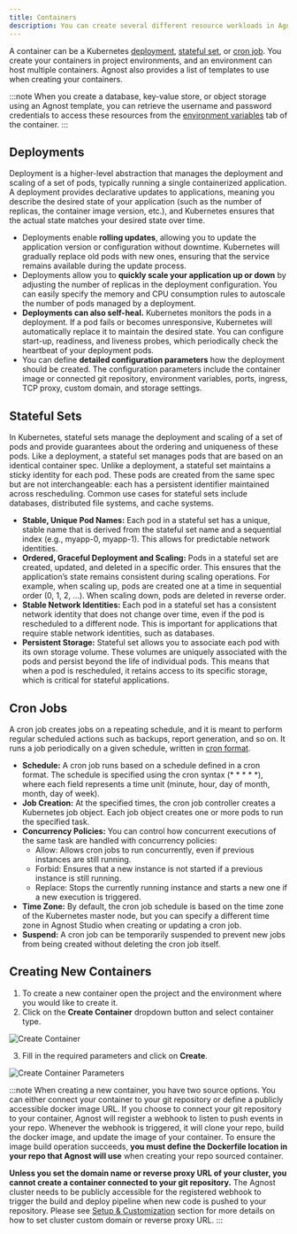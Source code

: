 ```yaml
---
title: Containers
description: You can create several different resource workloads in Agnost
---
```

A container can be a Kubernetes [deployment](https://kubernetes.io/docs/concepts/workloads/controllers/deployment/), [stateful set](https://kubernetes.io/docs/concepts/workloads/controllers/statefulset/), or [cron job](https://kubernetes.io/docs/concepts/workloads/controllers/cron-jobs/). You create your containers in project environments, and an environment can host multiple containers. Agnost also provides a list of templates to use when creating your containers.

:::note
When you create a database, key-value store, or object storage using an Agnost template, you can retrieve the username and password credentials to access these resources from the [environment variables](/guides/variables) tab of the container.
:::

## Deployments
Deployment is a higher-level abstraction that manages the deployment and scaling of a set of pods, typically running a single containerized application. A deployment provides declarative updates to applications, meaning you describe the desired state of your application (such as the number of replicas, the container image version, etc.), and Kubernetes ensures that the actual state matches your desired state over time. 
- Deployments enable **rolling updates**, allowing you to update the application version or configuration without downtime. Kubernetes will gradually replace old pods with new ones, ensuring that the service remains available during the update process.
- Deployments allow you to **quickly scale your application up or down** by adjusting the number of replicas in the deployment configuration. You can easily specify the memory and CPU consumption rules to autoscale the number of pods managed by a deployment.
- **Deployments can also self-heal.** Kubernetes monitors the pods in a deployment. If a pod fails or becomes unresponsive, Kubernetes will automatically replace it to maintain the desired state. You can configure start-up, readiness, and liveness probes, which periodically check the heartbeat of your deployment pods.
-  You can define **detailed configuration parameters** how the deployment should be created. The configuration parameters include the container image or connected git repository, environment variables, ports, ingress, TCP proxy, custom domain, and storage settings.

## Stateful Sets
In Kubernetes, stateful sets manage the deployment and scaling of a set of pods and provide guarantees about the ordering and uniqueness of these pods. Like a deployment, a stateful set manages pods that are based on an identical container spec. Unlike a deployment, a stateful set maintains a sticky identity for each pod. These pods are created from the same spec but are not interchangeable: each has a persistent identifier maintained across rescheduling. Common use cases for stateful sets include databases, distributed file systems, and cache systems.

- **Stable, Unique Pod Names:** Each pod in a stateful set has a unique, stable name that is derived from the stateful set name and a sequential index (e.g., myapp-0, myapp-1). This allows for predictable network identities.
- **Ordered, Graceful Deployment and Scaling:** Pods in a stateful set are created, updated, and deleted in a specific order. This ensures that the application’s state remains consistent during scaling operations. For example, when scaling up, pods are created one at a time in sequential order (0, 1, 2, …). When scaling down, pods are deleted in reverse order.
- **Stable Network Identities:** Each pod in a stateful set has a consistent network identity that does not change over time, even if the pod is rescheduled to a different node. This is important for applications that require stable network identities, such as databases.
- **Persistent Storage:** Stateful set allows you to associate each pod with its own storage volume. These volumes are uniquely associated with the pods and persist beyond the life of individual pods. This means that when a pod is rescheduled, it retains access to its specific storage, which is critical for stateful applications.

## Cron Jobs
A cron job creates jobs on a repeating schedule, and it is meant to perform regular scheduled actions such as backups, report generation, and so on. It runs a job periodically on a given schedule, written in [cron format](https://en.wikipedia.org/wiki/Cron).

- **Schedule:** A cron job runs based on a schedule defined in a cron format. The schedule is specified using the cron syntax (* * * * *), where each field represents a time unit (minute, hour, day of month, month, day of week).
- **Job Creation:** At the specified times, the cron job controller creates a Kubernetes job object. Each job object creates one or more pods to run the specified task.
- **Concurrency Policies:** You can control how concurrent executions of the same task are handled with concurrency policies:
    - Allow: Allows cron jobs to run concurrently, even if previous instances are still running.
    - Forbid: Ensures that a new instance is not started if a previous instance is still running.
    - Replace: Stops the currently running instance and starts a new one if a new execution is triggered.
- **Time Zone:** By default, the cron job schedule is based on the time zone of the Kubernetes master node, but you can specify a different time zone in Agnost Studio when creating or updating a cron job.
- **Suspend:** A cron job can be temporarily suspended to prevent new jobs from being created without deleting the cron job itself.

## Creating New Containers
1. To create a new container open the project and the environment where you would like to create it.
2. Click on the **Create Container** dropdown button and select container type.

![Create Container](../../../assets/create-container.png)

3. Fill in the required parameters and click on **Create**.

![Create Container Parameters](../../../assets/create-container-config.png)

:::note
When creating a new container, you have two source options. You can either connect your container to your git repository or define a publicly accessible docker image URL. If you choose to connect your git repository to your container, Agnost will register a webhook to listen to push events in your repo. Whenever the webhook is triggered, it will clone your repo, build the docker image, and update the image of your container. To ensure the image build operation succeeds, **you must define the Dockerfile location in your repo that Agnost will use** when creating your repo sourced container.

**Unless you set the domain name or reverse proxy URL of your cluster, you cannot create a container connected to your git repository.** The Agnost cluster needs to be publicly accessible for the registered webhook to trigger the build and deploy pipeline when new code is pushed to your repository. Please see [Setup & Customization](../set-up/customization) section for more details on how to set cluster custom domain or reverse proxy URL.
:::